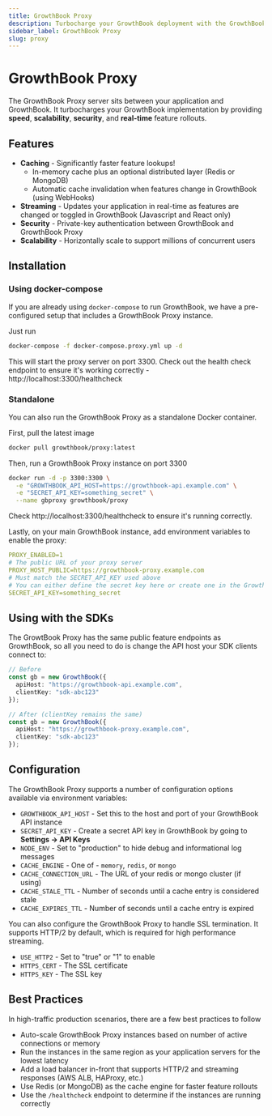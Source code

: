 ```yaml
---
title: GrowthBook Proxy
description: Turbocharge your GrowthBook deployment with the GrowthBook Proxy server
sidebar_label: GrowthBook Proxy
slug: proxy
---
```


# GrowthBook Proxy

The GrowthBook Proxy server sits between your application and GrowthBook. It turbocharges your GrowthBook implementation by providing **speed**, **scalability**, **security**, and **real-time** feature rollouts.

## Features

- **Caching** - Significantly faster feature lookups!
  - In-memory cache plus an optional distributed layer (Redis or MongoDB)
  - Automatic cache invalidation when features change in GrowthBook (using WebHooks)
- **Streaming** - Updates your application in real-time as features are changed or toggled in GrowthBook (Javascript and React only)
- **Security** - Private-key authentication between GrowthBook and GrowthBook Proxy
- **Scalability** - Horizontally scale to support millions of concurrent users

## Installation

### Using docker-compose

If you are already using `docker-compose` to run GrowthBook, we have a pre-configured setup that includes a GrowthBook Proxy instance.

Just run

```bash
docker-compose -f docker-compose.proxy.yml up -d
```

This will start the proxy server on port 3300. Check out the health check endpoint to ensure it's working correctly - http://localhost:3300/healthcheck

### Standalone

You can also run the GrowthBook Proxy as a standalone Docker container.

First, pull the latest image

```bash
docker pull growthbook/proxy:latest
```

Then, run a GrowthBook Proxy instance on port 3300

```bash
docker run -d -p 3300:3300 \
  -e "GROWTHBOOK_API_HOST=https://growthbook-api.example.com" \
  -e "SECRET_API_KEY=something_secret" \
  --name gbproxy growthbook/proxy
```

Check http://localhost:3300/healthcheck to ensure it's running correctly.

Lastly, on your main GrowthBook instance, add environment variables to enable the proxy:

```yml
PROXY_ENABLED=1
# The public URL of your proxy server
PROXY_HOST_PUBLIC=https://growthbook-proxy.example.com
# Must match the SECRET_API_KEY used above
# You can either define the secret key here or create one in the GrowthBook UI
SECRET_API_KEY=something_secret
```

## Using with the SDKs

The GrowtBook Proxy has the same public feature endpoints as GrowthBook, so all you need to do is change the API host your SDK clients connect to:

```ts
// Before
const gb = new GrowthBook({
  apiHost: "https://growthbook-api.example.com",
  clientKey: "sdk-abc123"
});

// After (clientKey remains the same)
const gb = new GrowthBook({
  apiHost: "https://growthbook-proxy.example.com",
  clientKey: "sdk-abc123"
});
```

## Configuration

The GrowthBook Proxy supports a number of configuration options available via environment variables:

- `GROWTHBOOK_API_HOST` - Set this to the host and port of your GrowthBook API instance
- `SECRET_API_KEY` - Create a secret API key in GrowthBook by going to **Settings -> API Keys**
- `NODE_ENV` - Set to "production" to hide debug and informational log messages
- `CACHE_ENGINE` - One of - `memory`, `redis`, or `mongo`
- `CACHE_CONNECTION_URL` - The URL of your redis or mongo cluster (if using)
- `CACHE_STALE_TTL` - Number of seconds until a cache entry is considered stale
- `CACHE_EXPIRES_TTL` - Number of seconds until a cache entry is expired

You can also configure the GrowthBook Proxy to handle SSL termination. It supports HTTP/2 by default, which is required for high performance streaming.

- `USE_HTTP2` - Set to "true" or "1" to enable
- `HTTPS_CERT` - The SSL certificate
- `HTTPS_KEY` - The SSL key

## Best Practices

In high-traffic production scenarios, there are a few best practices to follow

- Auto-scale GrowthBook Proxy instances based on number of active connections or memory
- Run the instances in the same region as your application servers for the lowest latency
- Add a load balancer in-front that supports HTTP/2 and streaming responses (AWS ALB, HAProxy, etc.)
- Use Redis (or MongoDB) as the cache engine for faster feature rollouts
- Use the `/healthcheck` endpoint to determine if the instances are running correctly
